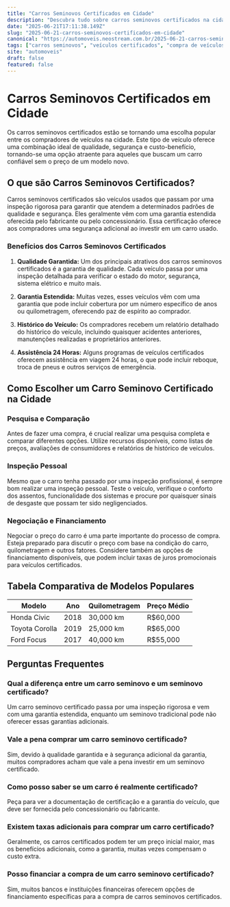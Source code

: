 ```yaml
---
title: "Carros Seminovos Certificados em Cidade"
description: "Descubra tudo sobre carros seminovos certificados na cidade e faça a melhor escolha para seu próximo veículo."
date: "2025-06-21T17:11:38.149Z"
slug: "2025-06-21-carros-seminovos-certificados-em-cidade"
canonical: "https://automoveis.neostream.com.br/2025-06-21-carros-seminovos-certificados-em-cidade"
tags: ["carros seminovos", "veículos certificados", "compra de veículos"]
site: "automoveis"
draft: false
featured: false
---
```


# Carros Seminovos Certificados em Cidade

Os carros seminovos certificados estão se tornando uma escolha popular entre os compradores de veículos na cidade. Este tipo de veículo oferece uma combinação ideal de qualidade, segurança e custo-benefício, tornando-se uma opção atraente para aqueles que buscam um carro confiável sem o preço de um modelo novo.

## O que são Carros Seminovos Certificados?

Carros seminovos certificados são veículos usados que passam por uma inspeção rigorosa para garantir que atendem a determinados padrões de qualidade e segurança. Eles geralmente vêm com uma garantia estendida oferecida pelo fabricante ou pelo concessionário. Essa certificação oferece aos compradores uma segurança adicional ao investir em um carro usado.

### Benefícios dos Carros Seminovos Certificados

1. **Qualidade Garantida:** Um dos principais atrativos dos carros seminovos certificados é a garantia de qualidade. Cada veículo passa por uma inspeção detalhada para verificar o estado do motor, segurança, sistema elétrico e muito mais.

2. **Garantia Estendida:** Muitas vezes, esses veículos vêm com uma garantia que pode incluir cobertura por um número específico de anos ou quilometragem, oferecendo paz de espírito ao comprador.

3. **Histórico do Veículo:** Os compradores recebem um relatório detalhado do histórico do veículo, incluindo quaisquer acidentes anteriores, manutenções realizadas e proprietários anteriores.

4. **Assistência 24 Horas:** Alguns programas de veículos certificados oferecem assistência em viagem 24 horas, o que pode incluir reboque, troca de pneus e outros serviços de emergência.

## Como Escolher um Carro Seminovo Certificado na Cidade

### Pesquisa e Comparação

Antes de fazer uma compra, é crucial realizar uma pesquisa completa e comparar diferentes opções. Utilize recursos disponíveis, como listas de preços, avaliações de consumidores e relatórios de histórico de veículos.

### Inspeção Pessoal

Mesmo que o carro tenha passado por uma inspeção profissional, é sempre bom realizar uma inspeção pessoal. Teste o veículo, verifique o conforto dos assentos, funcionalidade dos sistemas e procure por quaisquer sinais de desgaste que possam ter sido negligenciados.

### Negociação e Financiamento

Negociar o preço do carro é uma parte importante do processo de compra. Esteja preparado para discutir o preço com base na condição do carro, quilometragem e outros fatores. Considere também as opções de financiamento disponíveis, que podem incluir taxas de juros promocionais para veículos certificados.

## Tabela Comparativa de Modelos Populares

| Modelo | Ano | Quilometragem | Preço Médio |
|-------|-----|---------------|-------------|
| Honda Civic | 2018 | 30,000 km | R$60,000 |
| Toyota Corolla | 2019 | 25,000 km | R$65,000 |
| Ford Focus | 2017 | 40,000 km | R$55,000 |

## Perguntas Frequentes

### Qual a diferença entre um carro seminovo e um seminovo certificado?

Um carro seminovo certificado passa por uma inspeção rigorosa e vem com uma garantia estendida, enquanto um seminovo tradicional pode não oferecer essas garantias adicionais.

### Vale a pena comprar um carro seminovo certificado?

Sim, devido à qualidade garantida e à segurança adicional da garantia, muitos compradores acham que vale a pena investir em um seminovo certificado.

### Como posso saber se um carro é realmente certificado?

Peça para ver a documentação de certificação e a garantia do veículo, que deve ser fornecida pelo concessionário ou fabricante.

### Existem taxas adicionais para comprar um carro certificado?

Geralmente, os carros certificados podem ter um preço inicial maior, mas os benefícios adicionais, como a garantia, muitas vezes compensam o custo extra.

### Posso financiar a compra de um carro seminovo certificado?

Sim, muitos bancos e instituições financeiras oferecem opções de financiamento específicas para a compra de carros seminovos certificados.